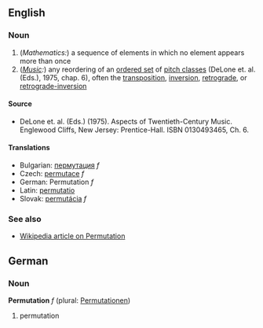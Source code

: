 ==English==

===Noun===

# (''Mathematics:'') a sequence of elements in which no element appears more than once
# (''[[Music]]:'') any reordering of an [[ordered set]] of [[pitch class]]es (DeLone et. al. (Eds.), 1975, chap. 6), often the [[transposition]], [[inversion]], [[retrograde]], or [[retrograde-inversion]]

====Source====
*DeLone et. al. (Eds.) (1975). Aspects of Twentieth-Century Music. Englewood Cliffs, New Jersey: Prentice-Hall. ISBN 0130493465, Ch. 6.

====Translations====

*Bulgarian: [[пермутация]] ''f''
*Czech: [[permutace]]  ''f''
*German: Permutation ''f''
*Latin: [[permutatio]]
*Slovak: [[permutácia]]  ''f''

===See also===

*[[en:Permutation|Wikipedia article on Permutation]]

==German==

===Noun===
'''Permutation''' ''f'' (plural: [[Permutationen]])

# permutation
